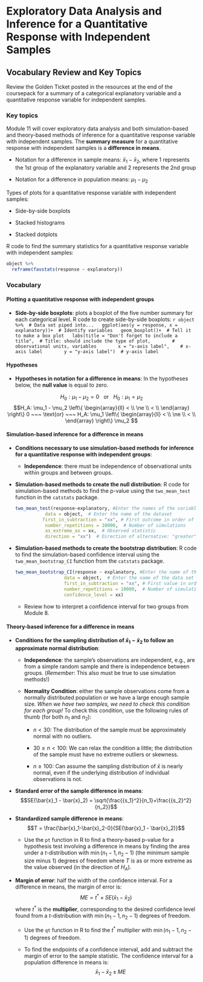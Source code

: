# Exploratory Data Analysis and Inference for a Quantitative Response with Independent Samples

## Vocabulary Review and Key Topics

Review the Golden Ticket posted in the resources at the end of the coursepack for a summary of a categorical explanatory variable and a quantitative response variable for independent samples.  

### Key topics

Module 11 will cover exploratory data analysis and both simulation-based and theory-based methods of inference for a quantitative response variable with independent samples. The **summary measure** for a quantitative response with independent samples is a **difference in means**. 

* Notation for a difference in sample means: $\bar{x}_1 - \bar{x}_2$, where 1 represents the 1st group of the explanatory variable and 2 represents the 2nd group

* Notation for a difference in population means: $\mu_1 - \mu_2$

Types of plots for a quantitative response variable with independent samples:

* Side-by-side boxplots

* Stacked histograms

* Stacked dotplots

R code to find the summary statistics for a quantitative response variable with independent samples:
```r
object %>%
  reframe(favstats(response ~ explanatory))
```


### Vocabulary

#### Plotting a quantitative response with independent groups {-}

* **Side-by-side boxplots**: plots a boxplot of the five number summary for each categorical level. R code to create side-by-side boxplots:
    ```r
object %>%  # Data set piped into...
  ggplot(aes(y = response, x = explanatory))+  # Identify variables
  geom_boxplot()+  # Tell it to make a box plot
  labs(title = "Don't forget to include a title",  # Title: should include the type of plot,
       # observational units, variables
       x = "x-axis label",    # x-axis label
       y = "y-axis label")  # y-axis label
    ```


\vspace{1mm}

\newpage

#### Hypotheses {-}

* **Hypotheses in notation for a difference in means**: In the hypotheses below, the **null value** is equal to zero.

$$H_0: \mu_1 - \mu_2 = 0 ~~~ \text{or}~~~ H_0: \mu_1 = \mu_2 $$
$$H_A: \mu_1 - \mu_2 \left\{
\begin{array}{ll}
< \\
\ne \\
< \\
\end{array}
\right\}
0 
~~~ \text{or} ~~~ H_A:
\mu_1 \left\{
\begin{array}{ll}
< \\
\ne \\
< \\
\end{array}
\right\}
\mu_2 $$

#### Simulation-based inference for a difference in means {-}

* **Conditions necessary to use simulation-based methods for inference for a quantitative response with independent groups**:

    * **Independence**: there must be independence of observational units within groups and between groups.

* **Simulation-based methods to create the null distribution**: R code for simulation-based methods to find the p-value using the `two_mean_test` function in the `catstats` package.

    ```r
two_mean_test(response~explanatory, #Enter the names of the variables 
               data = object,  # Enter the name of the dataset
              first_in_subtraction = "xx", # First outcome in order of subtraction 
               number_repetitions = 10000,  # Number of simulations 
               as_extreme_as = xx,  # Observed statistic 
               direction = "xx")  # Direction of alternative: "greater", "less", or "two-sided"
    ```


* **Simulation-based methods to create the bootstrap distribution**: R code to find the simulation-based confidence interval using the `two_mean_bootstrap_CI` function from the `catstats` package.

    ```r
two_mean_bootstrap_CI(response ~ explanatory, #Enter the name of the variables
                      data = object,  # Enter the name of the data set
                      first_in_subtraction = "xx", # First value in order of subtraction
                      number_repetitions = 10000,  # Number of simulations
                      confidence_level = xx)
    ```

    * Review how to interpret a confidence interval for two groups from Module 8.

#### Theory-based inference for a difference in means {-}

* **Conditions for the sampling distribution of $\bar{x}_1 - \bar{x}_2$ to follow an approximate normal distribution**:

    * **Independence**: the sample’s observations are independent, e.g., are from a simple random sample and there is independence between groups. (*Remember*: This also must be true to use simulation methods!)

     * **Normality Condition**: either the sample observations come from a normally distributed population or we have a large enough sample size.  _When we have two samples, we need to check this condition for each group!_ To check this condition, use the following rules of thumb (for both $n_1$ and $n_2$):
     
         - $n < 30$: The distribution of the sample must be approximately normal with no outliers.
         
         - $30 \le n < 100$: We can relax the condition a little; the distribution of the sample must have no extreme outliers or skewness.
         
         - $n \ge 100$: Can assume the sampling distribution of $\bar{x}$ is nearly normal, even if the underlying distribution of individual observations is not.
         
* **Standard error of the sample difference in means**:
$$SE(\bar{x}_1 - \bar{x}_2) = \sqrt{\frac{{s_1}^2}{n_1}+\frac{{s_2}^2}{n_2}}$$

* **Standardized sample difference in means**:
$$T = \frac{\bar{x}_1-\bar{x}_2-0}{SE(\bar{x}_1 - \bar{x}_2)}$$
    * Use the `pt` function in R to find a theory-based p-value for a hypothesis test involving a difference in means by finding the area under a $t$-distribution with $\min(n_1-1, n_2-1)$ (the minimum sample size minus 1) degrees of freedom where $T$ is as or more extreme as the value observed (in the direction of $H_A$).

* **Margin of error**: half the width of the confidence interval. For a difference in means, the margin of error is:
$$ME = t^* \times SE(\bar{x}_1 - \bar{x}_2)$$
where $t^*$ is the **multiplier**, corresponding to the desired confidence level found from a $t$-distribution with $\min(n_1-1, n_2-1)$ degrees of freedom. 

    * Use the `qt` function in R to find the $t^*$ multiplier with $\min(n_1-1, n_2-1)$ degrees of freedom.

    * To find the endpoints of a confidence interval, add and subtract the margin of error to the sample statistic. The confidence interval for a population difference in means is:
    $$\bar{x}_1 - \bar{x}_2 \pm ME$$



\newpage